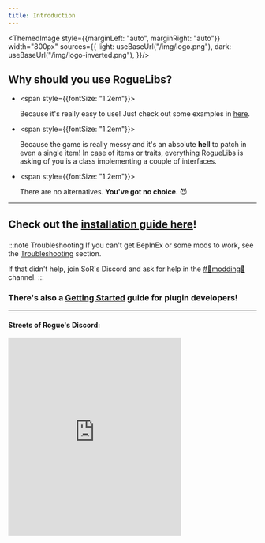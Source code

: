 ```yaml
---
title: Introduction
---
```


<ThemedImage style={{marginLeft: "auto", marginRight: "auto"}} width="800px" sources={{
  light: useBaseUrl("/img/logo.png"),
  dark: useBaseUrl("/img/logo-inverted.png"),
}}/>

## Why should you use RogueLibs?

- <span style={{fontSize: "1.2em"}}>
  
  Because it's really easy to use! Just check out some examples in [here](https://github.com/Abbysssal/RogueLibs/tree/main/RogueLibsCore.Test/Tests).
  
  </span>

- <span style={{fontSize: "1.2em"}}>
  
  Because the game is really messy and it's an absolute **hell** to patch in even a single item! In case of items or traits, everything RogueLibs is asking of you is a class implementing a couple of interfaces.

  </span>

- <span style={{fontSize: "1.2em"}}>
  
  There are no alternatives. **You've got no choice.** 😈
  
  </span>

---

<h2>

Check out the [installation guide here](user/installation)!

</h2>

:::note Troubleshooting
If you can't get BepInEx or some mods to work, see the [Troubleshooting](./user/troubleshooting) section.

If that didn't help, join SoR's Discord and ask for help in the [#💬modding🔧](https://discord.gg/m3zuHSwQw2) channel.
:::

<h3>

There's also a [Getting Started](dev/getting-started) guide for plugin developers!

</h3>

---

<h4>Streets of Rogue's Discord:</h4>

<iframe src="https://discord.com/widget?id=187414758536773632&theme=dark" width="350" height="400" allowtransparency="true" frameborder="0" sandbox="allow-popups allow-popups-to-escape-sandbox allow-same-origin allow-scripts"/>

